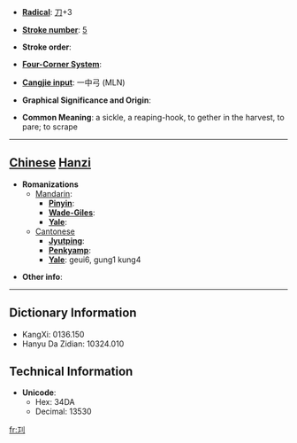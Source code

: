 * '''[[Wiktionary:Chinese radical index| Radical]]''': [[Wiktionary:Chinese radical index 刀|刀]]+3

* '''[[Wiktionary:Chinese total strokes index|Stroke number]]''': [[Wiktionary:Chinese total strokes index 5|5]]

* '''Stroke order''': 

* '''[[Wiktionary:Chinese four corner index|Four-Corner System]]''': 

* '''[[Wiktionary:Chinese Cangjie index|Cangjie input]]''': 一中弓 (MLN)

* '''Graphical Significance and Origin''': 

* '''Common Meaning''': a sickle, a reaping-hook, to gether in the harvest, to pare; to scrape

----

== [[Chinese]] [[Hanzi]] ==

* '''Romanizations'''
** [[Mandarin]]:
*** '''[[Pinyin]]''': 
*** '''[[Wade-Giles]]''': 
*** '''[[Yale]]''': 
**[[Cantonese]]
***'''[[Jyutping]]''':
***'''[[Penkyamp]]''': 
***'''[[Yale]]''': geui6, gung1 kung4

* '''Other info''': 

----

== Dictionary Information ==

* KangXi: 0136.150
* Hanyu Da Zidian: 10324.010

== Technical Information ==

* '''Unicode''':
** Hex: 34DA
** Decimal: 13530

[[fr:㓚]]